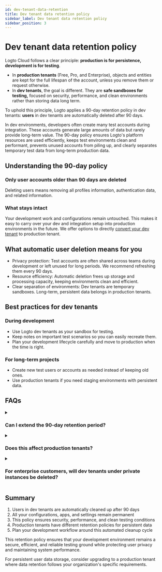 ```yaml
---
id: dev-tenant-data-retention
title: Dev tenant data retention policy
sidebar_label: Dev tenant data retention policy
sidebar_position: 3
---
```


# Dev tenant data retention policy

Logto Cloud follows a clear principle: **production is for persistence, development is for testing**.

- In **production tenants** (Free, Pro, and Enterprise), objects and entities are kept for the full lifespan of the account, unless you remove them or request otherwise.
- In **dev tenants**, the goal is different. They are **safe sandboxes for testing,** focused on security, performance, and clean environments rather than storing data long term.

To uphold this principle, Logto applies a 90-day retention policy in dev tenants: **users** in dev tenants are automatically deleted after 90 days.

In dev environments, developers often create many test accounts during integration. These accounts generate large amounts of data but rarely provide long-term value. The 90-day policy ensures Logto's platform resources are used efficiently, keeps test environments clean and performant, prevents unused accounts from piling up, and clearly separates temporary test data from long-term production data.

## Understanding the 90-day policy

### Only user accounts older than 90 days are deleted

Deleting users means removing all profiles information, authentication data, and related information.

### What stays intact

Your development work and configurations remain untouched. This makes it easy to carry over your dev and integration setup into production environments in the future. We offer options to directly [convert your dev tenant](./tenant-settings#tenant-types-dev-vs-prod) to production tenant.

## What automatic user deletion means for you

- Privacy protection: Test accounts are often shared across teams during development or left unused for long periods. We recommend refreshing them every 90 days.
- Resource efficiency: Automatic deletion frees up storage and processing capacity, keeping environments clean and efficient.
- Clear separation of environments: Dev tenants are temporary sandboxes. Long-term, persistent data belongs in production tenants.

## Best practices for dev tenants

### During development

- Use Logto dev tenants as your sandbox for testing.
- Keep notes on important test scenarios so you can easily recreate them.
- Plan your development lifecycle carefully and move to production when the time is right.

### For long-term projects

- Create new test users or accounts as needed instead of keeping old ones.
- Use production tenants if you need staging environments with persistent data.


## FAQs

<details>
<summary>

### Can I extend the 90-day retention period?

</summary>

No. The 90-day policy is fixed for all dev tenants to keep things consistent and secure. If you have special requirements, please contact us for guidance.

</details>

<details>
<summary>

### Does this affect production tenants?

</summary>

No. All data in production tenants, including users and configurations for both Free Pro and Enterprise plans is not affected.

</details>

<details>
<summary>

### For enterprise customers, will dev tenants under private instances be deleted?

</summary>

No. Dev tenants in private instances are excluded from the 90-day deletion policy.

</details>

## Summary

1. Users in dev tenants are automatically cleaned up after 90 days
2. All your configurations, apps, and settings remain permanent
3. This policy ensures security, performance, and clean testing conditions
4. Production tenants have different retention policies for persistent data
5. Plan your development workflow around this automated cleanup cycle

This retention policy ensures that your development environment remains a secure, efficient, and reliable testing ground while protecting user privacy and maintaining system performance. 

For persistent user data storage, consider upgrading to a production tenant where data retention follows your organization's specific requirements.
